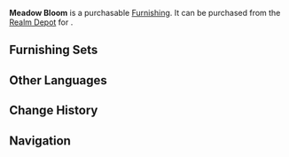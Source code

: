 {{Furnishing Infobox
|id             = 372427
|image          = Item Meadow Bloom.png
|category       = Landform
|subcategory    = Shrub
|rarity         = 2
|adeptal_energy = 10
|load           = 50
|reduced_load   = 50
|description    = A plant with leaves woven as richly as green and blue brocade.
|source1        = [[Realm Depot]]
}}
'''Meadow Bloom''' is a purchasable [[Furnishing]]. It can be purchased from the [[Realm Depot]] for {{Item|Realm Currency|30|x=40}}.

==Furnishing Sets==
{{Craft Usage}}

==Other Languages==
{{Other Languages
|default_hidden = 1
|en      = Meadow Bloom
|zhs     = 梧枝锦簇
|zhs_rm  = Wú Zhī Jǐn Cù
|zht     = 梧枝錦簇
|zht_rm  = Wú Zhī Jǐn Cù
|ja      = 梧枝花錦
|ja_rm   = Goshikakin{{Assumed}}
|ko      = 오동의 가지
|ko_rm   = 
|es      = Planta parasol viridiana
|fr      = Éclosion des prés
|ru      = Бирюзовое растение
|th      = กอไม้เขียวแซมฟ้า
|th_rm   = 
|vi      = Ngô Chi Cẩm Thốc
|de      = Türkiszweig
|id      = Mekar Melimpah
|pt      = Desabrochar da Pradaria
}}

==Change History==
{{Change History|1.5}}

==Navigation==
{{Furnishing Navbox/Exterior|Landform}}